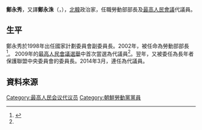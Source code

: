 {{noteTA
|G1=Country
|1=zh:北朝鮮; zh-cn:朝鲜; zh-tw:朝鮮; zh-hk:朝鮮; zh-sg:朝鲜;
}}

'''鄭永秀'''，又譯'''鄭永洙'''（{{lang|ko|정영수}}，{{bd|?||||}}），[[北韓|北韓]]政治家，任職勞動部部長及[[最高人民會議|最高人民會議]]代議員。

==生平==
鄭永秀於1998年出任國家計劃委員會副委員長。2002年，被任命為勞動部部長<ref name="unikorea">{{Cite web |url=http://nkinfo.unikorea.go.kr/nkp/theme/viewPeople.do?pageIndex=7&nkpmno=18710&nkPrsnKornm=&fromYear=&fromMonth=&toYear=&toMonth=&nkPrsnBirthGnacd=&nkPrsnSchulNm=&nkPrsnCareerCn=%EC%B5%9C%EA%B3%A0%EC%9D%B8%EB%AF%BC%ED%9A%8C%EC%9D%98+%EC%A0%9C13%EA%B8%B0+%EB%8C%80%EC%9D%98%EC%9B%90&nkOrgNm= |title=정영수 |accessdate=2014-04-30 |archive-date=2014-05-02 |archive-url=https://web.archive.org/web/20140502003637/http://nkinfo.unikorea.go.kr/nkp/theme/viewPeople.do?pageIndex=7&nkpmno=18710&nkPrsnKornm=&fromYear=&fromMonth=&toYear=&toMonth=&nkPrsnBirthGnacd=&nkPrsnSchulNm=&nkPrsnCareerCn=%EC%B5%9C%EA%B3%A0%EC%9D%B8%EB%AF%BC%ED%9A%8C%EC%9D%98+%EC%A0%9C13%EA%B8%B0+%EB%8C%80%EC%9D%98%EC%9B%90&nkOrgNm= |dead-url=no }}</ref>。 2009年的[[2009年朝鮮民主主義人民共和國最高人民會議選舉|最高人民會議選舉]]中首次當選為代議員<ref name="unikorea"/>。翌年，又被委任為長年者保護聯盟中央委員會的委員長。2014年3月，連任為代議員。	


==資料來源==
{{reflist}}

[[Category:最高人民会议代议员|Category:最高人民会议代议员]]
[[Category:朝鮮勞動黨黨員|Category:朝鮮勞動黨黨員]]